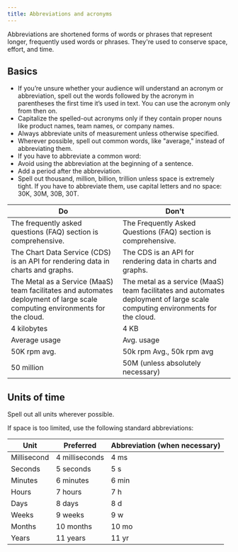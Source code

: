 ```yaml
---
title: Abbreviations and acronyms
---
```


Abbreviations are shortened forms of words or phrases that represent longer, frequently used words or phrases. They're used to conserve space, effort, and time.

## Basics

-   If you’re unsure whether your audience will understand an acronym or abbreviation, spell out the words followed by the acronym in parentheses the first time it’s used in text. You can use the acronym only from then on.
-   Capitalize the spelled-out acronyms only if they contain proper nouns like product names, team names, or company names.
-   Always abbreviate units of measurement unless otherwise specified.
-   Wherever possible, spell out common words, like "average," instead of abbreviating them.
-   If you have to abbreviate a common word:
-   Avoid using the abbreviation at the beginning of a sentence.
-   Add a period after the abbreviation.
-   Spell out thousand, million, billion, trillion unless space is extremely tight. If you have to abbreviate them, use capital letters and no space: 30K, 30M, 30B, 30T.

| Do                                                                                                                           | Don't                                                                                                                        |
| ---------------------------------------------------------------------------------------------------------------------------- | ---------------------------------------------------------------------------------------------------------------------------- |
| The frequently asked questions (FAQ) section is comprehensive.                                                               | The Frequently Asked Questions (FAQ) section is comprehensive.                                                               |
| The Chart Data Service (CDS) is an API for rendering data in charts and graphs.                                              | The CDS is an API for rendering data in charts and graphs.                                                                   |
| The Metal as a Service (MaaS) team facilitates and automates deployment of large scale computing environments for the cloud. | The metal as a service (MaaS) team facilitates and automates deployment of large scale computing environments for the cloud. |
| 4 kilobytes                                                                                                                  | 4 KB                                                                                                                         |
| Average usage                                                                                                                | Avg. usage                                                                                                                   |
| 50K rpm avg.                                                                                                                 | 50k rpm Avg., 50k rpm avg                                                                                                    |
| 50 million                                                                                                                   | 50M (unless absolutely necessary)                                                                                            |

## Units of time

Spell out all units wherever possible.

If space is too limited, use the following standard abbreviations:

| Unit        | Preferred      | Abbreviation (when necessary) |
| ----------- | -------------- | ----------------------------- |
| Millisecond | 4 milliseconds | 4 ms                          |
| Seconds     | 5 seconds      | 5 s                           |
| Minutes     | 6 minutes      | 6 min                         |
| Hours       | 7 hours        | 7 h                           |
| Days        | 8 days         | 8 d                           |
| Weeks       | 9 weeks        | 9 w                           |
| Months      | 10 months      | 10 mo                         |
| Years       | 11 years       | 11 yr                         |
